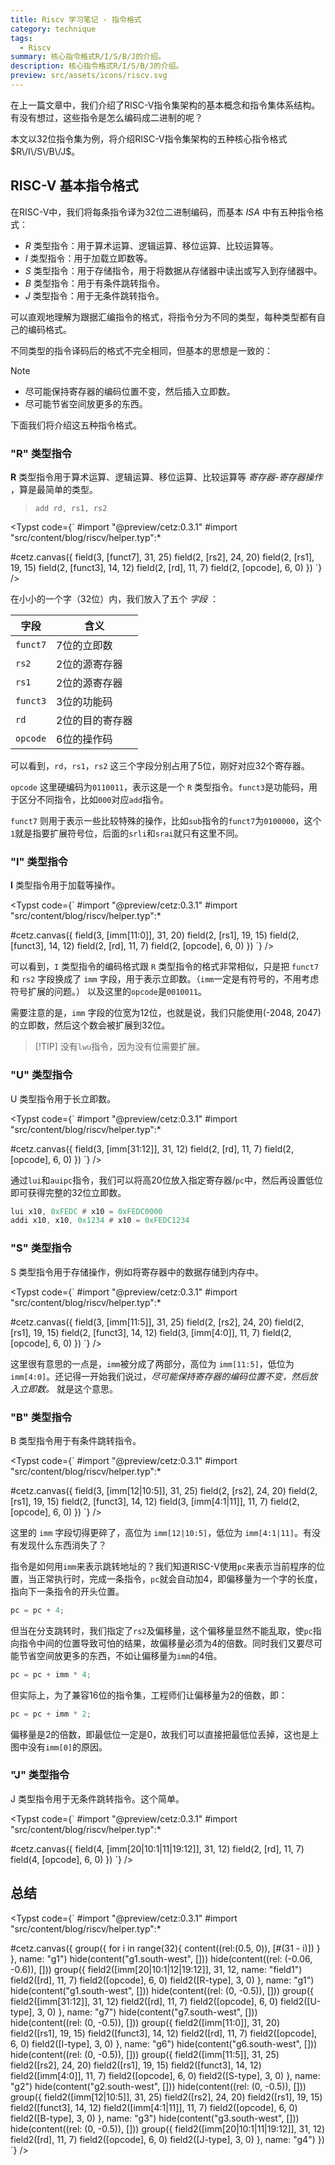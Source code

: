 ```yaml
---
title: Riscv 学习笔记 - 指令格式
category: technique
tags:
  - Riscv
summary: 核心指令格式R/I/S/B/J的介绍。
description: 核心指令格式R/I/S/B/J的介绍。
preview: src/assets/icons/riscv.svg
---
```



在上一篇文章中，我们介绍了RISC-V指令集架构的基本概念和指令集体系结构。有没有想过，这些指令是怎么编码成二进制的呢？

本文以32位指令集为例，将介绍RISC-V指令集架构的五种核心指令格式$R\/I\/S\/B\/J$。

## RISC-V 基本指令格式

在RISC-V中，我们将每条指令译为32位二进制编码，而基本 _ISA_ 中有五种指令格式：

- $R$ 类型指令：用于算术运算、逻辑运算、移位运算、比较运算等。
- $I$ 类型指令：用于加载立即数等。
- $S$ 类型指令：用于存储指令，用于将数据从存储器中读出或写入到存储器中。
- $B$ 类型指令：用于有条件跳转指令。
- $J$ 类型指令：用于无条件跳转指令。

可以直观地理解为跟据汇编指令的格式，将指令分为不同的类型，每种类型都有自己的编码格式。

不同类型的指令译码后的格式不完全相同，但基本的思想是一致的：

> [!note]
> - 尽可能保持寄存器的编码位置不变，然后插入立即数。
> - 尽可能节省空间放更多的东西。

下面我们将介绍这五种指令格式。

### "R" 类型指令

**R** 类型指令用于算术运算、逻辑运算、移位运算、比较运算等 _寄存器-寄存器操作_ ，算是最简单的类型。

> `add rd, rs1, rs2`

<Typst code={`
#import "@preview/cetz:0.3.1"
#import "src/content/blog/riscv/helper.typ":*

#cetz.canvas({
field(3, [funct7], 31, 25)
field(2, [rs2], 24, 20)
field(2, [rs1], 19, 15)
field(2, [funct3], 14, 12)
field(2, [rd], 11, 7)
field(2, [opcode], 6, 0)
})
`} />

在小小的一个字（32位）内，我们放入了五个 _字段_ ：

| 字段     | 含义            |
| -------- | --------------- |
| `funct7` | 7位的立即数     |
| `rs2`    | 2位的源寄存器   |
| `rs1`    | 2位的源寄存器   |
| `funct3` | 3位的功能码     |
| `rd`     | 2位的目的寄存器 |
| `opcode` | 6位的操作码     |

可以看到，`rd`，`rs1`，`rs2` 这三个字段分别占用了5位，刚好对应32个寄存器。

`opcode` 这里硬编码为`0110011`，表示这是一个 `R` 类型指令。`funct3`是功能码，用于区分不同指令，比如`000`对应`add`指令。

`funct7` 则用于表示一些比较特殊的操作，比如`sub`指令的`funct7`为`0100000`，这个`1`就是指要扩展符号位，后面的`srli`和`srai`就只有这里不同。

### "I" 类型指令

**I** 类型指令用于加载等操作。

<Typst code={`
#import "@preview/cetz:0.3.1"
#import "src/content/blog/riscv/helper.typ":*

#cetz.canvas({
field(3, [imm[11:0]], 31, 20)
field(2, [rs1], 19, 15)
field(2, [funct3], 14, 12)
field(2, [rd], 11, 7)
field(2, [opcode], 6, 0)
})
`} />

可以看到，`I` 类型指令的编码格式跟 `R` 类型指令的格式非常相似，只是把 `funct7`
和 `rs2` 字段换成了 `imm` 字段，用于表示立即数。（`imm`一定是有符号的，不用考虑符号扩展的问题。）
以及这里的`opcode`是`0010011`。

需要注意的是，`imm` 字段的位宽为12位，也就是说，我们只能使用(-2048, 2047)的立即数，然后这个数会被扩展到32位。

> [!TIP] 没有`lwu`指令，因为没有位需要扩展。

### "U" 类型指令

U 类型指令用于长立即数。

<Typst code={`
#import "@preview/cetz:0.3.1"
#import "src/content/blog/riscv/helper.typ":*

#cetz.canvas({
field(3, [imm[31:12]], 31, 12)
field(2, [rd], 11, 7)
field(2, [opcode], 6, 0)
})
`} />

通过`lui`和`auipc`指令，我们可以将高20位放入指定寄存器/`pc`中，然后再设置低位即可获得完整的32位立即数。

```asm
lui x10, 0xFEDC # x10 = 0xFEDC0000
addi x10, x10, 0x1234 # x10 = 0xFEDC1234
```

### "S" 类型指令

S 类型指令用于存储操作，例如将寄存器中的数据存储到内存中。

<Typst code={`
#import "@preview/cetz:0.3.1"
#import "src/content/blog/riscv/helper.typ":*

#cetz.canvas({
field(3, [imm[11:5]], 31, 25)
field(2, [rs2], 24, 20)
field(2, [rs1], 19, 15)
field(2, [funct3], 14, 12)
field(3, [imm[4:0]], 11, 7)
field(2, [opcode], 6, 0)
})
`} />

这里很有意思的一点是，`imm`被分成了两部分，高位为 `imm[11:5]`，低位为
`imm[4:0]`。还记得一开始我们说过，_尽可能保持寄存器的编码位置不变，然后放入立即数。_ 就是这个意思。


### "B" 类型指令
B 类型指令用于有条件跳转指令。

<Typst code={`
#import "@preview/cetz:0.3.1"
#import "src/content/blog/riscv/helper.typ":*

#cetz.canvas({
field(3, [imm[12|10:5]], 31, 25)
field(2, [rs2], 24, 20)
field(2, [rs1], 19, 15)
field(2, [funct3], 14, 12)
field(3, [imm[4:1|11]], 11, 7)
field(2, [opcode], 6, 0)
})
`} />

这里的 `imm` 字段切得更碎了，高位为 `imm[12|10:5]`，低位为
`imm[4:1|11]`。有没有发现什么东西消失了？

指令是如何用`imm`来表示跳转地址的？我们知道RISC-V使用`pc`来表示当前程序的位置，当正常执行时，完成一条指令，`pc`就会自动加4，即偏移量为一个字的长度，指向下一条指令的开头位置。
```c
pc = pc + 4;
```

但当在分支跳转时，我们指定了`rs2`及偏移量，这个偏移量显然不能乱取，使`pc`指向指令中间的位置导致可怕的结果，故偏移量必须为4的倍数。同时我们又要尽可能节省空间放更多的东西，不如让偏移量为`imm`的4倍。

```c
pc = pc + imm * 4;
```

但实际上，为了兼容16位的指令集，工程师们让偏移量为2的倍数，即：
```c
pc = pc + imm * 2;
```

偏移量是2的倍数，即最低位一定是0，故我们可以直接把最低位丢掉，这也是上图中没有`imm[0]`的原因。

### "J" 类型指令

J 类型指令用于无条件跳转指令。这个简单。

<Typst code={`
#import "@preview/cetz:0.3.1"
#import "src/content/blog/riscv/helper.typ":*

#cetz.canvas({
field(4, [imm[20|10:1|11|19:12]], 31, 12)
field(2, [rd], 11, 7)
field(4, [opcode], 6, 0)
})
`} />

## 总结


<Typst code={`
#import "@preview/cetz:0.3.1"
#import "src/content/blog/riscv/helper.typ":*

#cetz.canvas({
  group({
    for i in range(32){
      content((rel:(0.5, 0)), [#(31 - i)])
    }
  }, name: "g1")
  hide(content("g1.south-west", []))
  hide(content((rel: (-0.06, -0.6)), []))
  group({
    field2([imm[20|10:1|12|19:12]], 31, 12, name: "field1")
    field2([rd], 11, 7)
    field2([opcode], 6, 0)
    field2([R-type], 3, 0)
  }, name: "g1")
  hide(content("g1.south-west", []))
  hide(content((rel: (0, -0.5)), []))
  group({
    field2([imm[31:12]], 31, 12)
    field2([rd], 11, 7)
    field2([opcode], 6, 0)
    field2([U-type], 3, 0)
  }, name: "g7")
  hide(content("g7.south-west", []))
  hide(content((rel: (0, -0.5)), []))
  group({
    field2([imm[11:0]], 31, 20)
    field2([rs1], 19, 15)
    field2([funct3], 14, 12)
    field2([rd], 11, 7)
    field2([opcode], 6, 0)
    field2([I-type], 3, 0)
  }, name: "g6")
  hide(content("g6.south-west", []))
  hide(content((rel: (0, -0.5)), []))
  group({
    field2([imm[11:5]], 31, 25)
    field2([rs2], 24, 20)
    field2([rs1], 19, 15)
    field2([funct3], 14, 12)
    field2([imm[4:0]], 11, 7)
    field2([opcode], 6, 0)
    field2([S-type], 3, 0)
  }, name: "g2")
  hide(content("g2.south-west", []))
  hide(content((rel: (0, -0.5)), []))
  group({
    field2([imm[12|10:5]], 31, 25)
    field2([rs2], 24, 20)
    field2([rs1], 19, 15)
    field2([funct3], 14, 12)
    field2([imm[4:1|11]], 11, 7)
    field2([opcode], 6, 0)
    field2([B-type], 3, 0)
  }, name: "g3")
  hide(content("g3.south-west", []))
  hide(content((rel: (0, -0.5)), []))
  group({
    field2([imm[20|10:1|11|19:12]], 31, 12)
    field2([rd], 11, 7)
    field2([opcode], 6, 0)
    field2([J-type], 3, 0)
  }, name: "g4")
})
`} />
